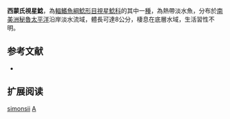 {{Speciesbox
| name = 西蒙氏視星鯰
| image = 
| image_width = 250px
| image_caption = 
| status = NE
| status_system = IUCN3.1
| genus = Astroblepus
| species = simonsii
| authority = {{le|查爾斯·塔特·里根|Charles Tate Regan|Regan}}, 1904
| synonyms = *''Arges simonsii'', Regan, 1904 
}}

'''西蒙氏視星鯰'''，為[[輻鰭魚綱|輻鰭魚綱]][[鯰形目|鯰形目]][[視星鯰科|視星鯰科]]的其中一[[種|種]]，為熱帶淡水魚，分布於[[南美洲|南美洲]][[秘魯|秘魯]][[太平洋|太平洋]]沿岸淡水流域，體長可達8公分，棲息在底層水域，生活習性不明。

==参考文献==
*{{FishBase_species|genus=Astroblepus|species=simonsii|year=2014|month=11}}

== 扩展阅读 ==
{{refbegin}}
{{wikispecies-inline|Astroblepus simonsii|西蒙氏視星鯰}}
{{refend}}
{{Taxonbar|from=Q5574593}}

[[Category:視星鯰屬|simonsii]]
[[Category:1904年描述的魚類|A]]